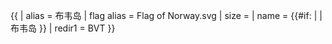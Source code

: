 {{ {{{1<noinclude>|country showdata</noinclude>}}}
| alias = 布韦岛
| flag alias = Flag of Norway.svg
| size = {{{size|}}}
| name = {{#if: {{{name|}}} | {{{name|}}} | 布韦岛 }}
<noinclude>
| redir1 = BVT
</noinclude>
}}